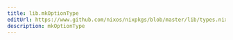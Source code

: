 ```yaml
---
title: lib.mkOptionType
editUrl: https://www.github.com/nixos/nixpkgs/blob/master/lib/types.nix#L109C5
description: mkOptionType
---
```




<LinkCard
    title="Contribute Now!"
    description="API Documentation is done in our source code"
    href="https://www.github.com/nixos/nixpkgs/blob/master/lib/types.nix#L109C5"
/>

